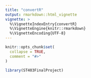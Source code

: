 ```yaml
---
title: "convertR"
output: rmarkdown::html_vignette
vignette: >
  %\VignetteIndexEntry{convertR}
  %\VignetteEngine{knitr::rmarkdown}
  %\VignetteEncoding{UTF-8}
---
```


```r
knitr::opts_chunk$set(
  collapse = TRUE,
  comment = "#>"
)
```

```r
library(ST403FinalProject)
```
